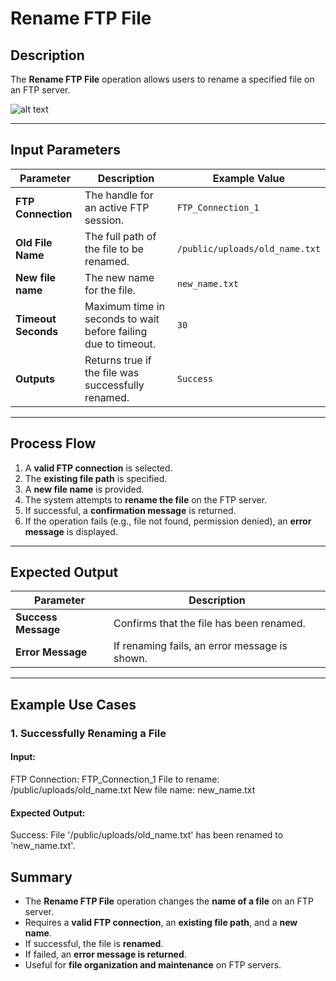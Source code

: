 # Rename FTP File

## Description
The **Rename FTP File** operation allows users to rename a specified file on an FTP server.

![alt text](../../../assets/ftp/rename-ftp-file.png)

---


## **Input Parameters**

| Parameter         | Description                                   | Example Value                   |
|------------------|---------------------------------------------|---------------------------------|
| **FTP Connection** | The handle for an active FTP session.     | `FTP_Connection_1`              |
| **Old File Name** | The full path of the file to be renamed. | `/public/uploads/old_name.txt`  |
| **New file name**  | The new name for the file.               | `new_name.txt`                  |
| **Timeout Seconds**  | Maximum time in seconds to wait before failing due to timeout.              | `30`                  |
| **Outputs**  | Returns true if the file was successfully renamed. | `Success`                  |
---

## **Process Flow**

1. A **valid FTP connection** is selected.
2. The **existing file path** is specified.
3. A **new file name** is provided.
4. The system attempts to **rename the file** on the FTP server.
5. If successful, a **confirmation message** is returned.
6. If the operation fails (e.g., file not found, permission denied), an **error message** is displayed.

---

## **Expected Output**

| Parameter      | Description                                       |
|---------------|---------------------------------------------------|
| **Success Message** | Confirms that the file has been renamed.     |
| **Error Message**   | If renaming fails, an error message is shown. |

---

## **Example Use Cases**

### **1. Successfully Renaming a File**

#### **Input:**

FTP Connection: FTP_Connection_1 File to rename: /public/uploads/old_name.txt New file name: new_name.txt

#### **Expected Output:**

Success: File '/public/uploads/old_name.txt' has been renamed to 'new_name.txt'.

## **Summary**
- The **Rename FTP File** operation changes the **name of a file** on an FTP server.
- Requires a **valid FTP connection**, an **existing file path**, and a **new name**.
- If successful, the file is **renamed**.
- If failed, an **error message is returned**.
- Useful for **file organization and maintenance** on FTP servers.